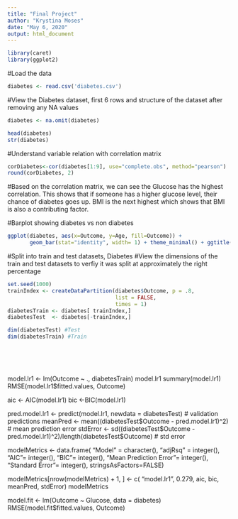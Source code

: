 ---
title: "Final Project"
author: "Krystina Moses"
date: "May 6, 2020"
output: html_document
---

```{r setup, include=FALSE}
library(caret)
library(ggplot2)
```

#Load the data
```{r}
diabetes <- read.csv('diabetes.csv')
```

#View the Diabetes dataset, first 6 rows and structure of the dataset after removing any NA values
```{r}
diabetes <- na.omit(diabetes)

head(diabetes)
str(diabetes)
```

#Understand variable relation with correlation matrix
```{r}
corDiabetes<-cor(diabetes[1:9], use="complete.obs", method="pearson")
round(corDiabetes, 2)
```

#Based on the correlation matrix, we can see the Glucose has the highest correlation. This shows that if someone has a higher glucose level, their chance of diabetes goes up. BMI is the next highest which shows that BMI is also a contributing factor. 

#Barplot showing diabetes vs non diabetes
```{r}
ggplot(diabetes, aes(x=Outcome, y=Age, fill=Outcome)) + 
       geom_bar(stat="identity", width= 1) + theme_minimal() + ggtitle("Age") + xlab("Outcome") + ylab("Age")
```



#Split into train and test datasets, Diabetes
#View the dimensions of the train and test datasets to verfiy it was split at approximately the right percentage
```{r}
set.seed(1000)
trainIndex <- createDataPartition(diabetes$Outcome, p = .8, 
                                  list = FALSE, 
                                  times = 1)
diabetesTrain <- diabetes[ trainIndex,]
diabetesTest  <- diabetes[-trainIndex,]

dim(diabetesTest) #Test
dim(diabetesTrain) #Train
```

#
```{r}

```

#

model.lr1 <- lm(Outcome ~ ., diabetesTrain)
model.lr1
summary(model.lr1)
RMSE(model.lr1$fitted.values, Outcome)

aic <- AIC(model.lr1)
bic <-BIC(model.lr1)

pred.model.lr1 <- predict(model.lr1, newdata = diabetesTest) # validation predictions
meanPred <- mean((diabetesTest$Outcome - pred.model.lr1)^2) # mean prediction error
stdError <- sd((diabetesTest$Outcome - pred.model.lr1)^2)/length(diabetesTest$Outcome) # std error

modelMetrics <- data.frame( "Model" = character(), "adjRsq" = integer(),  "AIC"= integer(), "BIC"= integer(), "Mean Prediction Error"= integer(), "Standard Error"= integer(), stringsAsFactors=FALSE)

modelMetrics[nrow(modelMetrics) + 1, ] <- c( "model.lr1", 0.279, aic, bic, meanPred, stdError)
modelMetrics

model.fit <- lm(Outcome ~ Glucose, data = diabetes)
RMSE(model.fit$fitted.values, Outcome)